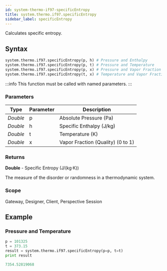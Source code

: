 ```yaml
---
id: system-thermo-if97-specificEntropy
title: system.thermo.if97.specificEntropy
sidebar_label: specificEntropy
---
```


Calculates specific entropy.

## Syntax

```python
system.thermo.if97.specificEntropy(p, h) # Pressure and Enthalpy
system.thermo.if97.specificEntropy(p, t) # Pressure and Temperature
system.thermo.if97.specificEntropy(p, x) # Pressure and Vapor Fraction (Quality)
system.thermo.if97.specificEntropy(t, x) # Temperature and Vapor Fraction (Quality)
```

:::info
This function must be called with named parameters.
:::

### Parameters

<APITable>

| Type     | Parameter | Description                     |
| -------- | --------- | ------------------------------- |
| _Double_ | p         | Absolute Pressure (Pa)          |
| _Double_ | h         | Specific Enthalpy (J/kg)        |
| _Double_ | t         | Temperature (K)                |
| _Double_ | x         | Vapor Fraction (Quality) (0 to 1)               |

</APITable>

### Returns
__Double__ - Specific Entropy (J/(kg·K))

The measure of the disorder or randomness in a thermodynamic system.

### Scope
Gateway, Designer, Client, Perspective Session

## Example

### Pressure and Temperature
```python
p = 101325
t = 373.15
result = system.thermo.if97.specificEntropy(p=p, t=t)
print result
```

```python title="Result"
7354.52819068
```